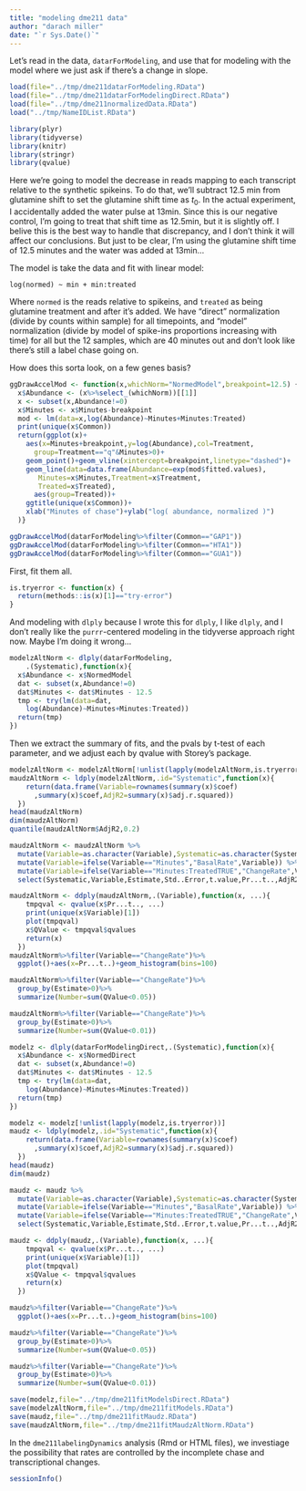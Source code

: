 ```yaml
---
title: "modeling dme211 data"
author: "darach miller"
date: "`r Sys.Date()`"
---
```


Let's read in the data, `datarForModeling`, 
and use that for modeling with the model where we just ask if 
there's a change in slope.

```r
load(file="../tmp/dme211datarForModeling.RData")
load(file="../tmp/dme211datarForModelingDirect.RData")
load(file="../tmp/dme211normalizedData.RData")
load("../tmp/NameIDList.RData")
```

```r
library(plyr)
library(tidyverse)
library(knitr)
library(stringr)
library(qvalue)
```

Here we're going to model the decrease in reads mapping to each
transcript relative to the synthetic spikeins. To do that, we'll
subtract 12.5 min from glutamine shift to set the glutamine shift 
time as $t_0$. In the actual experiment, I accidentally added the 
water pulse at 13min. Since this is our negative control, I'm going
to treat that shift time as 12.5min, but it is slightly off. I belive
this is the best way to handle that discrepancy, and I don't think
it will affect our conclusions. But just to be clear, I'm using
the glutamine shift time of 12.5 minutes and the water was added
at 13min...

The model is take the data and fit with linear model:

    log(normed) ~ min + min:treated

Where `normed` is the reads relative to spikeins, and `treated` 
as being glutamine treatment and after it's added.
We have "direct" normalization (divide by counts within sample)
for all timepoints, and "model" normalization 
(divide by model of spike-ins proportions increasing with time)
for all but the 12 samples, which are 40 minutes out and don't
look like there's still a label chase going on.

How does this sorta look, on a few genes basis?

```r
ggDrawAccelMod <- function(x,whichNorm="NormedModel",breakpoint=12.5) {
  x$Abundance <- (x%>%select_(whichNorm))[[1]] 
  x <- subset(x,Abundance!=0)
  x$Minutes <- x$Minutes-breakpoint
  mod <- lm(data=x,log(Abundance)~Minutes+Minutes:Treated)
  print(unique(x$Common))
  return(ggplot(x)+
    aes(x=Minutes+breakpoint,y=log(Abundance),col=Treatment,
      group=Treatment=="q"&Minutes>0)+  
    geom_point()+geom_vline(xintercept=breakpoint,linetype="dashed")+
    geom_line(data=data.frame(Abundance=exp(mod$fitted.values),
       Minutes=x$Minutes,Treatment=x$Treatment,
       Treated=x$Treated),
      aes(group=Treated))+
    ggtitle(unique(x$Common))+
    xlab("Minutes of chase")+ylab("log( abundance, normalized )")
  )}

ggDrawAccelMod(datarForModeling%>%filter(Common=="GAP1"))
ggDrawAccelMod(datarForModeling%>%filter(Common=="HTA1"))
ggDrawAccelMod(datarForModeling%>%filter(Common=="GUA1"))
```

First, fit them all.

```r
is.tryerror <- function(x) {
  return(methods::is(x)[1]=="try-error")
}
```

And modeling with `dlply` because I wrote this for `dlply`, I like
`dlply`, and I don't really like the `purrr`-centered modeling
in the tidyverse approach right now. Maybe I'm doing it wrong...

```r
modelzAltNorm <- dlply(datarForModeling,
    .(Systematic),function(x){
  x$Abundance <- x$NormedModel
  dat <- subset(x,Abundance!=0)
  dat$Minutes <- dat$Minutes - 12.5
  tmp <- try(lm(data=dat,
    log(Abundance)~Minutes+Minutes:Treated))
  return(tmp)
})
```

Then we extract the summary of fits, and the pvals by t-test of
each parameter, and we adjust each by qvalue with Storey's package.

```r
modelzAltNorm <- modelzAltNorm[!unlist(lapply(modelzAltNorm,is.tryerror))]
maudzAltNorm <- ldply(modelzAltNorm,.id="Systematic",function(x){
    return(data.frame(Variable=rownames(summary(x)$coef)
      ,summary(x)$coef,AdjR2=summary(x)$adj.r.squared))
  })
head(maudzAltNorm)
dim(maudzAltNorm)
quantile(maudzAltNorm$AdjR2,0.2) 
```

```r
maudzAltNorm <- maudzAltNorm %>% 
  mutate(Variable=as.character(Variable),Systematic=as.character(Systematic)) %>%
  mutate(Variable=ifelse(Variable=="Minutes","BasalRate",Variable)) %>% 
  mutate(Variable=ifelse(Variable=="Minutes:TreatedTRUE","ChangeRate",Variable)) %>% 
  select(Systematic,Variable,Estimate,Std..Error,t.value,Pr...t..,AdjR2)
```

```r
maudzAltNorm <- ddply(maudzAltNorm,.(Variable),function(x, ...){
    tmpqval <- qvalue(x$Pr...t.., ...)
    print(unique(x$Variable)[1])
    plot(tmpqval)
    x$QValue <- tmpqval$qvalues
    return(x)
  })
maudzAltNorm%>%filter(Variable=="ChangeRate")%>%
  ggplot()+aes(x=Pr...t..)+geom_histogram(bins=100)

maudzAltNorm%>%filter(Variable=="ChangeRate")%>%
  group_by(Estimate>0)%>%
  summarize(Number=sum(QValue<0.05))

maudzAltNorm%>%filter(Variable=="ChangeRate")%>%
  group_by(Estimate>0)%>%
  summarize(Number=sum(QValue<0.01))

```

```r
modelz <- dlply(datarForModelingDirect,.(Systematic),function(x){
  x$Abundance <- x$NormedDirect
  dat <- subset(x,Abundance!=0)
  dat$Minutes <- dat$Minutes - 12.5
  tmp <- try(lm(data=dat,
    log(Abundance)~Minutes+Minutes:Treated))
  return(tmp)
})

modelz <- modelz[!unlist(lapply(modelz,is.tryerror))]
maudz <- ldply(modelz,.id="Systematic",function(x){
    return(data.frame(Variable=rownames(summary(x)$coef)
      ,summary(x)$coef,AdjR2=summary(x)$adj.r.squared))
  })
head(maudz)
dim(maudz)

maudz <- maudz %>% 
  mutate(Variable=as.character(Variable),Systematic=as.character(Systematic)) %>%
  mutate(Variable=ifelse(Variable=="Minutes","BasalRate",Variable)) %>% 
  mutate(Variable=ifelse(Variable=="Minutes:TreatedTRUE","ChangeRate",Variable)) %>% 
  select(Systematic,Variable,Estimate,Std..Error,t.value,Pr...t..,AdjR2)

maudz <- ddply(maudz,.(Variable),function(x, ...){
    tmpqval <- qvalue(x$Pr...t.., ...)
    print(unique(x$Variable)[1])
    plot(tmpqval)
    x$QValue <- tmpqval$qvalues
    return(x)
  })

maudz%>%filter(Variable=="ChangeRate")%>%
  ggplot()+aes(x=Pr...t..)+geom_histogram(bins=100)

maudz%>%filter(Variable=="ChangeRate")%>%
  group_by(Estimate>0)%>%
  summarize(Number=sum(QValue<0.05))

maudz%>%filter(Variable=="ChangeRate")%>%
  group_by(Estimate>0)%>%
  summarize(Number=sum(QValue<0.01))
```

```r
save(modelz,file="../tmp/dme211fitModelsDirect.RData")
save(modelzAltNorm,file="../tmp/dme211fitModels.RData")
save(maudz,file="../tmp/dme211fitMaudz.RData")
save(maudzAltNorm,file="../tmp/dme211fitMaudzAltNorm.RData")
```

In the `dme211labelingDynamics` analysis (Rmd or HTML files), we
investiage the possibility that rates are controlled by
the incomplete chase and transcriptional changes.


```r
sessionInfo()
```

